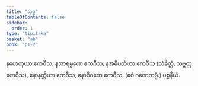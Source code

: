```yaml
---
title: "သုဒ္ဓ"
tableOfContents: false
sidebar:
  order: 1
type: "tipitaka"
basket: "ab"
book: "p1-2"
---
```



<DynamicBreadcrumb />

<Division number="26" book="p1-2" e="ch" v="37" p="476">

<Paragraph number="2994" book="p1-2">
နဟေတုယာ ဧကဝီသ, နအာရမ္မဏေ ဧကဝီသ, နအဓိပတိယာ ဧကဝီသ (သံခိတ္တံ, သဗ္ဗတ္ထ ဧကဝီသ), နောနတ္ထိယာ ဧကဝီသ, နောဝိဂတေ ဧကဝီသ. (ဧဝံ ဂဏေတဗ္ဗံ.)

</Paragraph>
</Division>

<Paragraph number="2995" type="center" book="p1-2">
ပစ္စနီယံ.
</Paragraph>